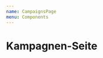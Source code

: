 ```yaml
---
name: CampaignsPage
menu: Components
---
```



# Kampagnen-Seite

<Playground>
  <CampaignsPage
    campaigns={[
      {
        title: 'Free Run 5.0',
        brand: 'Nike',
        scheduleFrom: '03.03.2019',
        scheduleTo: '09.09.2019',
        tags: ['turnschuhe', 'laufen', 'sport'],
      },
      {
        title: 'Court Vantage',
        brand: 'Adidas',
        scheduleFrom: '03.04.2019',
        scheduleTo: '09.011.2019',
        tags: ['turnschuhe', 'tennis', 'sport'],
      },
    ]}
  />
</Playground>
